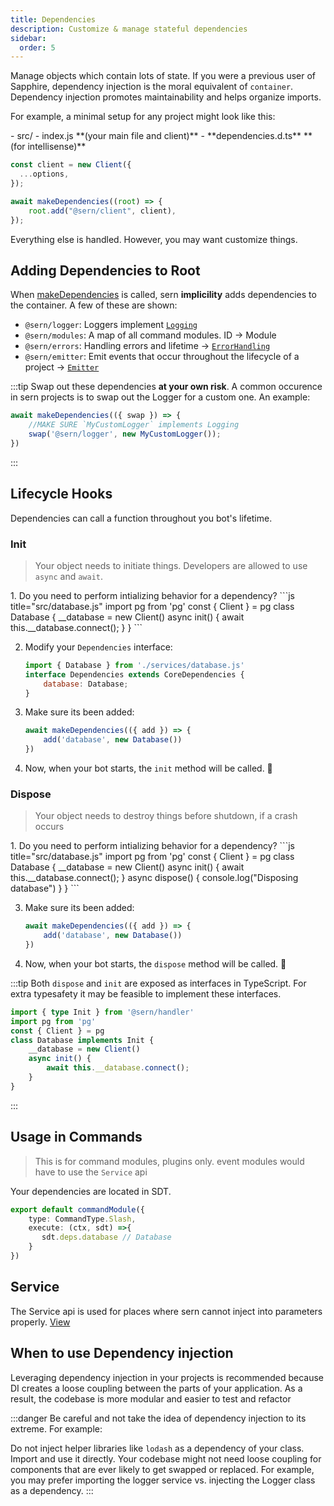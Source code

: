 ```yaml
---
title: Dependencies 
description: Customize & manage stateful dependencies 
sidebar:
  order: 5
---
```


Manage objects which contain lots of state. If you were a previous user of Sapphire, dependency injection is the moral equivalent of `container`.
Dependency injection promotes maintainability and helps organize imports. 

For example, a minimal setup for any project might look like this:


<FileTree>
- src/
    - index.js **(your main file and client)**
    - **dependencies.d.ts** **(for intellisense)**
</FileTree>



```js title="src/index.js"
const client = new Client({
  ...options,
});

await makeDependencies((root) => {
    root.add("@sern/client", client),
});
```

Everything else is handled. However, you may want customize things.

## Adding Dependencies to Root

When [makeDependencies](/v4/api/functions/makedependencies) is called, sern **implicility** adds dependencies to the container. A few of these are shown: 
- `@sern/logger`:  Loggers implement [`Logging`](/v4/api/interfaces/logging)
- `@sern/modules`: A map of all command modules. ID -> Module
- `@sern/errors`:  Handling errors and lifetime → [`ErrorHandling`](/v4/api/interfaces/errorhandling)
- `@sern/emitter`: Emit events that occur throughout the lifecycle of a project → [`Emitter`](/v3/api/interfaces/emitter)

:::tip
Swap out these dependencies **at your own risk**.
A common occurence in sern projects is to swap out the Logger for a custom one. An example:
```ts {2}
await makeDependencies(({ swap }) => {
    //MAKE SURE `MyCustomLogger` implements Logging
    swap('@sern/logger', new MyCustomLogger());
})
```
:::


## Lifecycle Hooks
Dependencies can call a function throughout you bot's lifetime.

### Init

> Your object needs to initiate things. Developers are allowed to use `async` and `await`.


<Steps>
1. Do you need to perform intializing behavior for a dependency?
    ```js title="src/database.js"
    import pg from 'pg'
    const { Client } = pg
    class Database {
        __database = new Client()
        async init() {
            await this.__database.connect();
        }
    }
    ```

2. Modify your `Dependencies` interface:
    ```js title="src/dependencies.d.ts" {4}
    import { Database } from './services/database.js'
    interface Dependencies extends CoreDependencies {
        database: Database;
    }
    ```

3. Make sure its been added:
    ```ts title="src/index.ts" {3}
    await makeDependencies(({ add }) => {
        add('database', new Database())
    })
    ```

4. Now, when your bot starts, the `init` method will be called. 🎉

</Steps>

### Dispose 
> Your object needs to destroy things before shutdown, if a crash occurs


<Steps>
1. Do you need to perform intializing behavior for a dependency?
    ```js title="src/database.js"
    import pg from 'pg'
    const { Client } = pg
    class Database {
        __database = new Client()
        async init() {
            await this.__database.connect();
        }
        async dispose() {
            console.log("Disposing database")
        }
    }
    ```

3. Make sure its been added:
    ```js title="src/index.ts" {3}
    await makeDependencies(({ add }) => {
        add('database', new Database())
    })
    ```
4. Now, when your bot starts, the `dispose` method will be called. 🎉
</Steps>

:::tip
Both `dispose` and `init` are exposed as interfaces in TypeScript. For extra typesafety it may be feasible to implement these interfaces.
```ts
import { type Init } from '@sern/handler'
import pg from 'pg'
const { Client } = pg
class Database implements Init {
    __database = new Client()
    async init() {
        await this.__database.connect();
    }
}
```
:::

## Usage in Commands
> This is for command modules, plugins only. event modules would have to use the `Service` api

Your dependencies are located in SDT.
```ts
export default commandModule({ 
    type: CommandType.Slash,
    execute: (ctx, sdt) =>{
       sdt.deps.database // Database
    }
})
```

## Service
The Service api is used for places where sern cannot inject into parameters properly. [View](/v3/guide/walkthrough/services/)


## When to use Dependency injection

Leveraging dependency injection in your projects is recommended because DI creates a loose coupling between the parts of your application.
As a result, the codebase is more modular and easier to test and refactor

:::danger 
Be careful and not take the idea of dependency injection to its extreme. For example:

Do not inject helper libraries like `lodash` as a dependency of your class. Import and use it directly.
Your codebase might not need loose coupling for components that are ever likely to get swapped or replaced.
For example, you may prefer importing the logger service vs. injecting the Logger class as a dependency.
:::



